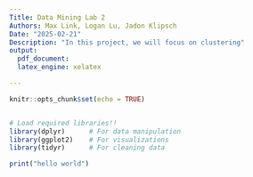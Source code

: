 ```yaml
---
Title: Data Mining Lab 2
Authors: Max Link, Logan Lu, Jadon Klipsch
Date: "2025-02-21"
Description: "In this project, we will focus on clustering"
output:
  pdf_document:
  latex_engine: xelatex

---
```

  
```r
knitr::opts_chunk$set(echo = TRUE)


# Load required libraries!!
library(dplyr)      # For data manipulation
library(ggplot2)    # For visualizations
library(tidyr)      # For cleaning data
```

```r
print("hello world")
```
